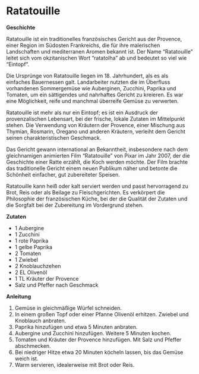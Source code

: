 # Ratatouille

**Geschichte**

Ratatouille ist ein traditionelles französisches Gericht aus der Provence, einer Region im Südosten Frankreichs, die für ihre malerischen Landschaften und mediterranen Aromen bekannt ist. Der Name "Ratatouille" leitet sich vom okzitanischen Wort "ratatolha" ab und bedeutet so viel wie "Eintopf".

Die Ursprünge von Ratatouille liegen im 18. Jahrhundert, als es als einfaches Bauernessen galt. Landarbeiter nutzten die im Überfluss vorhandenen Sommergemüse wie Auberginen, Zucchini, Paprika und Tomaten, um ein sättigendes und nahrhaftes Gericht zu kreieren. Es war eine Möglichkeit, reife und manchmal überreife Gemüse zu verwerten.

Ratatouille ist mehr als nur ein Eintopf; es ist ein Ausdruck der provenzalischen Lebensart, bei der frische, lokale Zutaten im Mittelpunkt stehen. Die Verwendung von Kräutern der Provence, einer Mischung aus Thymian, Rosmarin, Oregano und anderen Kräutern, verleiht dem Gericht seinen charakteristischen Geschmack.

Das Gericht gewann international an Bekanntheit, insbesondere nach dem gleichnamigen animierten Film "Ratatouille" von Pixar im Jahr 2007, der die Geschichte einer Ratte erzählt, die Koch werden möchte. Der Film brachte das traditionelle Gericht einem neuen Publikum näher und betonte die Schönheit einfacher, gut zubereiteter Speisen.

Ratatouille kann heiß oder kalt serviert werden und passt hervorragend zu Brot, Reis oder als Beilage zu Fleischgerichten. Es verkörpert die Philosophie der französischen Küche, bei der die Qualität der Zutaten und die Sorgfalt bei der Zubereitung im Vordergrund stehen.

**Zutaten**

- 1 Aubergine
- 1 Zucchini
- 1 rote Paprika
- 1 gelbe Paprika
- 2 Tomaten
- 1 Zwiebel
- 2 Knoblauchzehen
- 2 EL Olivenöl
- 1 TL Kräuter der Provence
- Salz und Pfeffer nach Geschmack

**Anleitung**

1. Gemüse in gleichmäßige Würfel schneiden.
2. In einem großen Topf oder einer Pfanne Olivenöl erhitzen. Zwiebel und Knoblauch anbraten.
3. Paprika hinzufügen und etwa 5 Minuten anbraten.
4. Aubergine und Zucchini hinzufügen. Weitere 5 Minuten kochen.
5. Tomaten und Kräuter der Provence hinzufügen. Mit Salz und Pfeffer abschmecken.
6. Bei niedriger Hitze etwa 20 Minuten köcheln lassen, bis das Gemüse weich ist.
7. Warm servieren, idealerweise mit Brot oder Reis.

